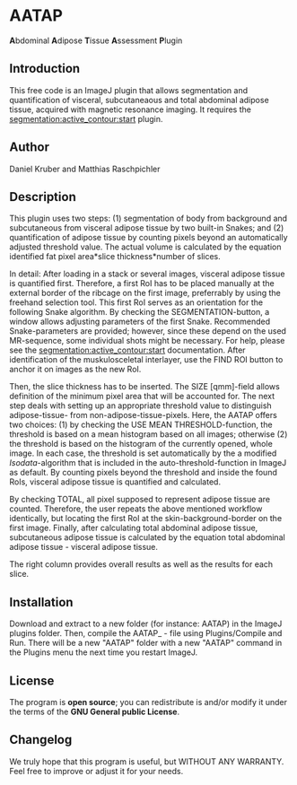 = AATAP =
'''A'''bdominal '''A'''dipose '''T'''issue '''A'''ssessment '''P'''lugin

{{:plugin:analysis:aatap:aatap.png|}}

== Introduction ==
This free code is an ImageJ plugin that allows segmentation and quantification of visceral, subcutaneaous and total abdominal adipose tissue, acquired with magnetic resonance imaging. It requires the [[plugin:segmentation:active_contour:start|]] plugin.

== Author ==
Daniel Kruber and Matthias Raschpichler

== Description ==
This plugin uses two steps: (1) segmentation of body from background and subcutaneous from visceral adipose tissue by two built-in Snakes; and (2) quantification of adipose tissue by counting pixels beyond an automatically adjusted threshold value. The actual volume is calculated by the equation identified fat pixel area*slice thickness*number of slices.

In detail:
After loading in a stack or several images, visceral adipose tissue is quantified first. Therefore, a first RoI has to be placed manually at the external border of the ribcage on the first image, preferrably by using the freehand selection tool. This first RoI serves as an orientation for the following Snake algorithm. By checking the SEGMENTATION-button, a window allows adjusting parameters of the first Snake. Recommended Snake-parameters are provided; however, since these depend on the used MR-sequence, some individual shots might be necessary. For help, please see the [[plugin:segmentation:active_contour:start|]] documentation. After identification of the muskulosceletal interlayer, use the FIND ROI button to anchor it on images as the new RoI. 

Then, the slice thickness has to be inserted. The SIZE [qmm]-field allows definition of the minimum pixel area that will be accounted for. The next step deals with setting up an appropriate threshold value to distinguish adipose-tissue- from non-adipose-tissue-pixels. Here, the AATAP offers two choices: (1) by checking the USE MEAN THRESHOLD-function, the threshold is based on a mean histogram based on all images; otherwise (2) the threshold is based on the histogram of the currently opened, whole image. In each case, the threshold is set automatically by the a modified ''Isodata''-algorithm that is included in the auto-threshold-function in ImageJ as default. By counting pixels beyond the threshold and inside the found RoIs, visceral adipose tissue is quantified and calculated. 

By checking TOTAL, all pixel supposed to represent adipose tissue are counted. Therefore, the user repeats the above mentioned workflow identically, but locating the first RoI at the skin-background-border on the first image. Finally, after calculating total abdominal adipose tissue, subcutaneous adipose tissue is calculated by the equation total abdominal adipose tissue - visceral adipose tissue. 

The right column provides overall results as well as the results for each slice. 

== Installation ==
Download {{:plugin:analysis:aatap:aatap_.zip|}} and extract to a new folder (for instance: AATAP) in the ImageJ plugins folder. Then, compile the AATAP_ - file using Plugins/Compile and Run. There will be a new "AATAP" folder with a new "AATAP" command in the Plugins menu the next time you restart ImageJ. 
== License ==

The program is '''open source'''; you can redistribute is and/or modify it under the terms of the '''GNU General public License'''. 

== Changelog ==
We truly hope that this program is useful, but WITHOUT ANY WARRANTY. Feel free to improve or adjust it for your needs. 



